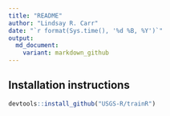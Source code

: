 ```yaml
---
title: "README"
author: "Lindsay R. Carr"
date: "`r format(Sys.time(), '%d %B, %Y')`"
output: 
  md_document:
    variant: markdown_github
---
```


## Installation instructions

```r
devtools::install_github("USGS-R/trainR")
```
